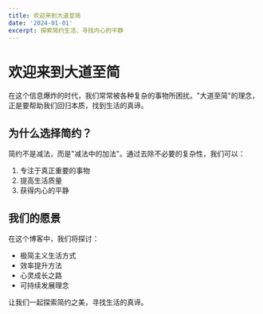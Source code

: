 ```yaml
---
title: 欢迎来到大道至简
date: '2024-01-01'
excerpt: 探索简约生活，寻找内心的平静
---
```


# 欢迎来到大道至简

在这个信息爆炸的时代，我们常常被各种复杂的事物所困扰。"大道至简"的理念，正是要帮助我们回归本质，找到生活的真谛。

## 为什么选择简约？

简约不是减法，而是"减法中的加法"。通过去除不必要的复杂性，我们可以：

1. 专注于真正重要的事物
2. 提高生活质量
3. 获得内心的平静

## 我们的愿景

在这个博客中，我们将探讨：

- 极简主义生活方式
- 效率提升方法
- 心灵成长之路
- 可持续发展理念

让我们一起探索简约之美，寻找生活的真谛。 
